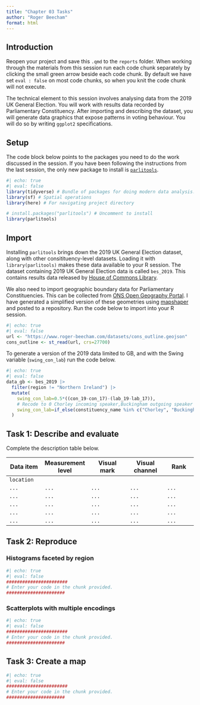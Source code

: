 ```yaml
---
title: "Chapter 03 Tasks"
author: "Roger Beecham"
format: html
---
```


## Introduction

Reopen your project and save this `.qmd` to the `reports` folder. When working through the materials from this session run each code chunk separately by clicking the small green arrow beside each code chunk. By default we have set `eval : false` on most code chunks, so when you knit the code chunk will not execute.

The technical element to this session involves analysing data from the 2019 UK General Election. You will work with results data recorded by Parliamentary Constituency. After importing and describing the dataset, you will generate data graphics that expose patterns in voting behaviour. You will do so by writing `ggplot2` specifications.


## Setup

The code block below points to the packages you need to do the work discussed in the session. If you have been following the instructions from  the last session, the only new package to install is [`parlitools`](https://cran.r-project.org/web/packages/parlitools/index.html).
```r
#| echo: true
#| eval: false
library(tidyverse) # Bundle of packages for doing modern data analysis.
library(sf) # Spatial operations
library(here) # For navigating project directory

# install.packages("parlitools") # Uncomment to install
library(parlitools)
```

## Import

Installing `parlitools` brings down the 2019 UK General Election dataset, along with other consitituency-level datasets. Loading it with `library(parlitools)` makes these data available to your R session. The dataset containing 2019 UK General Election data is called `bes_2019`. This contains results data released by [House of Commons Library](https://commonslibrary.parliament.uk/research-briefings/cbp-8749/).

We also need to import geographic boundary data for Parliamentary Constituencies. This can be collected from [ONS Open Geography Portal](https://geoportal.statistics.gov.uk/). I have generated a simplified version of these geometries using [mapshaper](https://github.com/mbloch/mapshaper) and posted to a repository. Run the code below to import into your R session.

```r
#| echo: true
#| eval: false
url <- "https://www.roger-beecham.com/datasets/cons_outline.geojson"
cons_outline <- st_read(url, crs=27700)
```

To generate a version of the 2019 data limited to GB, and with the Swing variable (`swing_con_lab`) run the code below.

```r
#| echo: true
#| eval: false
data_gb <- bes_2019 |>
  filter(region != "Northern Ireland") |>
  mutate(
    swing_con_lab=0.5*((con_19-con_17)-(lab_19-lab_17)),
    # Recode to 0 Chorley incoming speaker,Buckingham outgoing speaker --  uncontested seat.
    swing_con_lab=if_else(constituency_name %in% c("Chorley", "Buckingham"),0,swing_con_lab)
  )
```


## Task 1: Describe and evaluate

Complete the description table below.

| Data item      | Measurement level | Visual mark      | Visual channel  | Rank         |
|----------------|-------------------|------------------|-----------------|--------------|
| `location`     | <enter here>      |  <enter here>    | <enter here>    | <enter here> |
| `...`          |`...`              |  `...`           | `...`           | `...`        |
| `...`          |`...`              |  `...`           | `...`           | `...`        |
| `...`          |`...`              |  `...`           | `...`           | `...`        |
| `...`          |`...`              |  `...`           | `...`           | `...`        |
| `...`          |`...`              |  `...`           | `...`           | `...`        |


## Task 2: Reproduce


### Histograms faceted by region


```r
#| echo: true
#| eval: false
#######################
# Enter your code in the chunk provided.
######################
```



### Scatterplots with multiple encodings


```r
#| echo: true
#| eval: false
#######################
# Enter your code in the chunk provided.
######################
```


## Task 3: Create a map


```r
#| echo: true
#| eval: false
#######################
# Enter your code in the chunk provided.
######################
```
